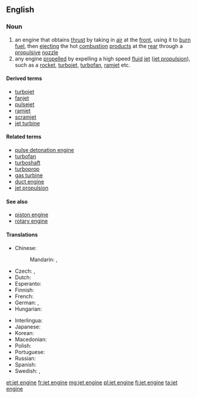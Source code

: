 ==English==
{{wikipedia}}

===Noun===
{{en-noun|head=[[jet]] [[engine]]}}

# an engine that obtains [[thrust]] by taking in [[air]] at the [[front]], using it to [[burn]] [[fuel]], then [[ejecting]] the hot [[combustion]] [[product]]s at the [[rear]] through a [[propulsive]] [[nozzle]]
# any engine [[propel]]led by expelling a high speed [[fluid]] [[jet]] ([[jet propulsion]]), such as a [[rocket]], [[turbojet]], [[turbofan]], [[ramjet]] etc.

====Derived terms====
* [[turbojet]]
* [[fanjet]]
* [[pulsejet]]
* [[ramjet]]
* [[scramjet]]
* [[jet turbine]]

====Related terms====
* [[pulse detonation engine]]
* [[turbofan]]
* [[turboshaft]]
* [[turboprop]]
* [[gas turbine]]
* [[duct engine]]
* [[jet propulsion]]

====See also====
* [[piston engine]]
* [[rotary engine]]

====Translations====
{{trans-top|an engine that develops thrust by ejecting a jet, especially a jet of gaseous combustion products}}
* Chinese:
*: Mandarin: {{t+|cmn|噴氣發動機|sc=Hani}}, {{t|cmn|喷气发动机|tr=pēnqì fādòngjī|sc=Hani}}
* Czech: {{t|cs|reaktivní motor|m}}, {{t|cs|tryskový motor|m}}
* Dutch: {{t+|nl|straalmotor|m}}
* Esperanto: {{t|eo|jetmotoro}}
* Finnish: {{t|fi|suihkumoottori}}
* French: {{t|fr|moteur à réaction|m}}
* German: {{t|de|Strahltriebwerk|n}}, {{t|de|Düsentriebwerk|n}}
* Hungarian: {{t|hu|sugárhajtómű}}
{{trans-mid}}
* Interlingua: {{t|ia|motor a jecto}}
* Japanese: {{t|ja|ジェットエンジン|tr=jettoenjin|sc=Jpan}}
* Korean: {{t|ko|제트 엔진|tr=jeteu enjin|sc=Kore}}
* Macedonian: {{t|mk|млазен погон|m|tr=mlázen pógon}}
* Polish: {{t|pl|silnik odrzutowy|m}}
* Portuguese: {{t|pt|motor a jato|m}}
* Russian: {{t+|ru|реактивный двигатель|m|tr=reaktívnyj dvígatelʹ|sc=Cyrl}}
* Spanish: {{t|es|motor de reacción|m}}
* Swedish: {{t+|sv|jetmotor|c}}, {{t+|sv|reamotor|c}}
{{trans-bottom}}

[[et:jet engine]]
[[fr:jet engine]]
[[mg:jet engine]]
[[pl:jet engine]]
[[fi:jet engine]]
[[ta:jet engine]]